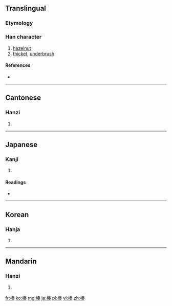 ==Translingual==
===Etymology===
{{Han compound|木|t1=tree|秦|ls=psc|c1=s|c2=p}}

===Han character===
{{Han char|rn=75|rad=木|as=10|sn=14|four=4599<sub>4</sub>|canj=木手大木 (DQKD)}}

# [[hazelnut]]
# [[thicket]], [[underbrush]]

====References====
* {{Han ref|kx=0543.180|dkj=15240|dj=0931.070|hdz=21259.050|uh=699B|ud=27035|bh=BA64|bd=47716}}

----

==Cantonese==

===Hanzi===
{{yue-hanzi|jyut=|y=jeun1}}

# {{defn|lang=yue|sort=木10}}

----

==Japanese==

===Kanji===
{{ja-kanji|grade=|rs=木10}}

# {{defn|lang=ja|sort=木10}}

====Readings====
* {{ja-readings|on=[[しん]] (shin)|kun=[[はしばみ]] (hashibami), [[はり]] (hari)}}

----

==Korean==

===Hanja===
{{ko-hanja|hangeul=진|eumhun=|rv=jin|mr=chin|y=cin}}

# {{defn|lang=ko|sort=木10}}

----

==Mandarin==

===Hanzi===
{{cmn-hanzi|pin=[[zhēn]] ([[zhen1]])|wg=chen<sup>1</sup>}}

# {{defn|lang=cmn|sort=木10}}

[[fr:榛]]
[[ko:榛]]
[[mg:榛]]
[[ja:榛]]
[[pl:榛]]
[[vi:榛]]
[[zh:榛]]